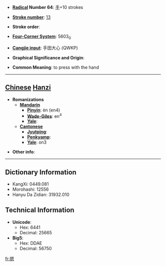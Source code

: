 * '''[[Wiktionary:Chinese radical index| Radical]] Number 64''': [[Wiktionary:Chinese radical index 手|手]]+10 strokes

* '''[[Wiktionary:Chinese total strokes index|Stroke number]]''': [[Wiktionary:Chinese total strokes index 13|13]]

* '''Stroke order''': 

* '''[[Wiktionary:Chinese four corner index|Four-Corner System]]''': 5603<sub>0</sub>

* '''[[Wiktionary:Chinese Cangjie index|Cangjie input]]''': 手田大心 (QWKP)

* '''Graphical Significance and Origin''': 

* '''Common Meaning''': to press with the hand

----

== [[Chinese]] [[Hanzi]] ==

* '''Romanizations'''
** '''[[Mandarin]]'''
*** '''[[Pinyin]]''': èn (en4)
*** '''[[Wade-Giles]]''': en<sup>4</sup>
*** '''[[Yale]]''': 
** '''[[Cantonese]]'''
*** '''[[Jyutping]]''':
*** '''[[Penkyamp]]''': 
*** '''[[Yale]]''': on3

* '''Other info''': 

----

== Dictionary Information ==

* KangXi: 0449.081
* Morohashi: 12556
* Hanyu Da Zidian: 31932.010

== Technical Information ==

* '''Unicode''':
** Hex: 6441
** Decimal: 25665
* '''Big5''':
** Hex: DDAE
** Decimal: 56750

[[fr:摁]]